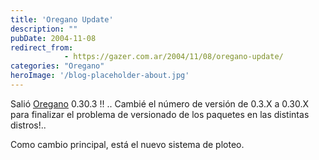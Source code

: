 ```yaml
---
title: 'Oregano Update'
description: ""
pubDate: 2004-11-08
redirect_from: 
            - https://gazer.com.ar/2004/11/08/oregano-update/
categories: "Oregano"
heroImage: '/blog-placeholder-about.jpg'
---
```

Salió [Oregano](http://gforge.lug.fi.uba.ar/projects/arrakis/) 0.30.3 !! .. Cambié el número de versión de 0.3.X a 0.30.X para finalizar el problema de versionado de los paquetes en las distintas distros!..

Como cambio principal, está el nuevo sistema de ploteo.
